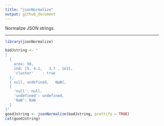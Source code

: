 ```yaml
---
title: "jsonNormalize"
output: github_document
---
```


Normalize JSON strings.

___

```r
library(jsonNormalize)

badJstring <- "
[
  {
    area: 30,
    ind: [5, 4.1,   3.7 , 1e3],
    'cluster'    : true
  },
  [ null, undefined,   NaN],
  {
    'null': null,
    'undefined': undefined,
    'NaN': NaN
  }
]"
goodJstring <- jsonNormalize(badJstring, prettify = TRUE)
cat(goodJstring)
```

